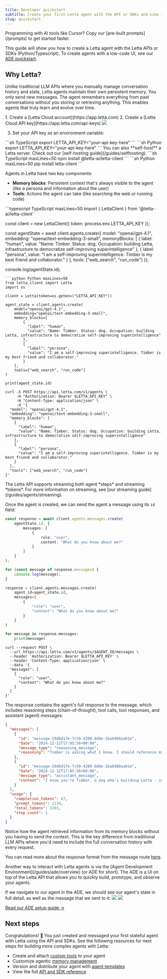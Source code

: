 ```yaml
---
title: Developer quickstart
subtitle: Create your first Letta agent with the API or SDKs and view it in the ADE
slug: quickstart
---
```


<Tip icon="fa-thin fa-rocket">
Programming with AI tools like Cursor? Copy our [pre-built prompts](/prompts) to get started faster.
</Tip>

This guide will show you how to create a Letta agent with the Letta APIs or SDKs (Python/Typescript). To create agents with a low-code UI, see our [ADE quickstart](/guides/ade/overview).

## Why Letta?

Unlike traditional LLM APIs where you manually manage conversation history and state, Letta agents maintain their own persistent memory. You only send new messages. The agent remembers everything from past conversations without you storing or retrieving anything. This enables agents that truly learn and evolve over time.

<Steps>
  <Step title="Prerequisites">
  1. Create a [Letta Cloud account](https://app.letta.com)
  2. Create a [Letta Cloud API key](https://app.letta.com/api-keys)
  <img className="w-300" src="/images/letta_cloud_api_key_gen.png" />

  3. Set your API key as an environment variable:
  <CodeGroup>
  ```sh TypeScript
  export LETTA_API_KEY="your-api-key-here"
  ```
  ```sh Python
  export LETTA_API_KEY="your-api-key-here"
  ```
  </CodeGroup>

  <Info>
  You can also **self-host** a Letta server. Check out our [self-hosting guide](/guides/selfhosting).
  </Info>
  </Step>
  <Step title="Install the Letta SDK">
  <CodeGroup>
  ```sh TypeScript maxLines=50
  npm install @letta-ai/letta-client
  ```
  ```sh Python maxLines=50
  pip install letta-client
  ```
  </CodeGroup>
  </Step>

  <Step title="Create an agent">

  Agents in Letta have two key components:
  - **Memory blocks**: Persistent context that's always visible to the agent (like a persona and information about the user)
  - **Tools**: Actions the agent can take (like searching the web or running code)

  <CodeGroup>
```typescript TypeScript maxLines=50
import { LettaClient } from '@letta-ai/letta-client'

const client = new LettaClient({ token: process.env.LETTA_API_KEY });

const agentState = await client.agents.create({
    model: "openai/gpt-4.1",
    embedding: "openai/text-embedding-3-small",
    memoryBlocks: [
        {
          label: "human",
          value: "Name: Timber. Status: dog. Occupation: building Letta, infrastructure to democratize self-improving superintelligence"
        },
        {
          label: "persona",
          value: "I am a self-improving superintelligence. Timber is my best friend and collaborator."
        }
    ],
    tools: ["web_search", "run_code"]
});

console.log(agentState.id);
```
```python Python maxLines=50
from letta_client import Letta
import os

client = Letta(token=os.getenv("LETTA_API_KEY"))

agent_state = client.agents.create(
    model="openai/gpt-4.1",
    embedding="openai/text-embedding-3-small",
    memory_blocks=[
        {
          "label": "human",
          "value": "Name: Timber. Status: dog. Occupation: building Letta, infrastructure to democratize self-improving superintelligence"
        },
        {
          "label": "persona",
          "value": "I am a self-improving superintelligence. Timber is my best friend and collaborator."
        }
    ],
    tools=["web_search", "run_code"]
)

print(agent_state.id)
```
```curl curl
curl -X POST https://api.letta.com/v1/agents \
     -H "Authorization: Bearer $LETTA_API_KEY" \
     -H "Content-Type: application/json" \
     -d '{
  "model": "openai/gpt-4.1",
  "embedding": "openai/text-embedding-3-small",
  "memory_blocks": [
    {
      "label": "human",
      "value": "Name: Timber. Status: dog. Occupation: building Letta, infrastructure to democratize self-improving superintelligence"
    },
    {
      "label": "persona",
      "value": "I am a self-improving superintelligence. Timber is my best friend and collaborator."
    }
  ],
  "tools": ["web_search", "run_code"]
}'
```
  </CodeGroup>
  </Step>
  <Step title="Message your agent">
<Note>
The Letta API supports streaming both agent *steps* and streaming *tokens*.
For more information on streaming, see [our streaming guide](/guides/agents/streaming).
</Note>

Once the agent is created, we can send the agent a message using its `id` field:
<CodeGroup>
```typescript TypeScript maxLines=50
const response = await client.agents.messages.create(
    agentState.id, {
        messages: [
            {
                role: "user",
                content: "What do you know about me?"
            }
        ]
    }
);

for (const message of response.messages) {
    console.log(message);
}
```
```python title="python" maxLines=50
response = client.agents.messages.create(
    agent_id=agent_state.id,
    messages=[
        {
            "role": "user",
            "content": "What do you know about me?"
        }
    ]
)

for message in response.messages:
    print(message)
```
```curl curl
curl --request POST \
  --url https://api.letta.com/v1/agents/$AGENT_ID/messages \
  --header 'Authorization: Bearer $LETTA_API_KEY' \
  --header 'Content-Type: application/json' \
  --data '{
  "messages": [
    {
      "role": "user",
      "content": "What do you know about me?"
    }
  ]
}'
```
</CodeGroup>

The response contains the agent's full response to the message, which includes reasoning steps (chain-of-thought), tool calls, tool responses, and assistant (agent) messages:
```json maxLines=50
{
  "messages": [
    {
      "id": "message-29d8d17e-7c50-4289-8d0e-2bab988aa01e",
      "date": "2024-12-12T17:05:56+00:00",
      "message_type": "reasoning_message",
      "reasoning": "Timber is asking what I know. I should reference my memory blocks."
    },
    {
      "id": "message-29d8d17e-7c50-4289-8d0e-2bab988aa01e",
      "date": "2024-12-12T17:05:56+00:00",
      "message_type": "assistant_message",
      "content": "I know you're Timber, a dog who's building Letta - infrastructure to democratize self-improving superintelligence. We're best friends and collaborators!"
    }
  ],
  "usage": {
    "completion_tokens": 67,
    "prompt_tokens": 2134,
    "total_tokens": 2201,
    "step_count": 1
  }
}
```

Notice how the agent retrieved information from its memory blocks without you having to send the context. This is the key difference from traditional LLM APIs where you'd need to include the full conversation history with every request.

You can read more about the response format from the message route [here](/guides/agents/overview#message-types).

  </Step>
  <Step title="View your agent in the ADE">
  Another way to interact with Letta agents is via the [Agent Development Environment](/guides/ade/overview) (or ADE for short). The ADE is a UI on top of the Letta API that allows you to quickly build, prototype, and observe your agents.

  If we navigate to our agent in the ADE, we should see our agent's state in full detail, as well as the message that we sent to it:
  <img className="block w-300 dark:hidden" src="https://raw.githubusercontent.com/letta-ai/letta/refs/heads/main/assets/example_ade_screenshot_light.png" />
  <img className="hidden w-300 dark:block" src="https://raw.githubusercontent.com/letta-ai/letta/refs/heads/main/assets/example_ade_screenshot.png" />

  [Read our ADE setup guide →](/guides/ade/setup)
  </Step>
</Steps>



## Next steps

Congratulations! 🎉 You just created and messaged your first stateful agent with Letta using the API and SDKs. See the following resources for next steps for building more complex agents with Letta:
* Create and attach [custom tools](/guides/agents/custom-tools) to your agent
* Customize agentic [memory management](/guides/agents/memory)
* Version and distribute your agent with [agent templates](/guides/templates/overview)
* View the full [API and SDK reference](/api-reference/overview)
